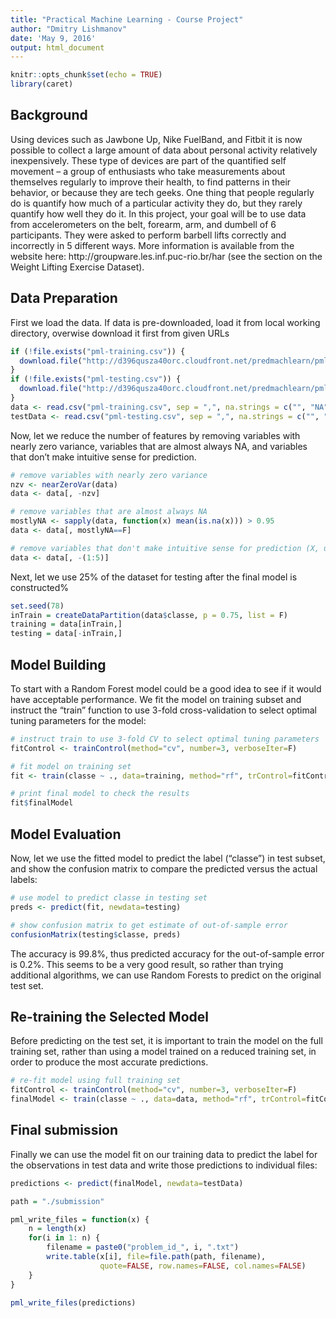 ```yaml
---
title: "Practical Machine Learning - Course Project"
author: "Dmitry Lishmanov"
date: 'May 9, 2016'
output: html_document
---
```


```r
knitr::opts_chunk$set(echo = TRUE)
library(caret)
```

## Background

Using devices such as Jawbone Up, Nike FuelBand, and Fitbit it is now possible to collect a large amount of data about personal activity relatively inexpensively. These type of devices are part of the quantified self movement – a group of enthusiasts who take measurements about themselves regularly to improve their health, to find patterns in their behavior, or because they are tech geeks. One thing that people regularly do is quantify how much of a particular activity they do, but they rarely quantify how well they do it. In this project, your goal will be to use data from accelerometers on the belt, forearm, arm, and dumbell of 6 participants. They were asked to perform barbell lifts correctly and incorrectly in 5 different ways. More information is available from the website here: http://groupware.les.inf.puc-rio.br/har (see the section on the Weight Lifting Exercise Dataset).

## Data Preparation

First we load the data. If data is pre-downloaded, load it from local working directory, overwise download it first from given URLs

```r
if (!file.exists("pml-training.csv")) {
  download.file("http://d396qusza40orc.cloudfront.net/predmachlearn/pml-training.csv", destfile = "pml-training.csv")
}
if (!file.exists("pml-testing.csv")) {
  download.file("http://d396qusza40orc.cloudfront.net/predmachlearn/pml-testing.csv", destfile = "pml-testing.csv")
}
data <- read.csv("pml-training.csv", sep = ",", na.strings = c("", "NA"))
testData <- read.csv("pml-testing.csv", sep = ",", na.strings = c("", "NA"))
```

Now, let we reduce the number of features by removing variables with nearly zero variance, variables that are almost always NA, and variables that don’t make intuitive sense for prediction.

```r
# remove variables with nearly zero variance
nzv <- nearZeroVar(data)
data <- data[, -nzv]

# remove variables that are almost always NA
mostlyNA <- sapply(data, function(x) mean(is.na(x))) > 0.95
data <- data[, mostlyNA==F]

# remove variables that don't make intuitive sense for prediction (X, user_name, raw_timestamp_part_1, raw_timestamp_part_2, cvtd_timestamp), which happen to be the first five variables
data <- data[, -(1:5)]
```

Next, let we use 25% of the dataset for testing after the final model is constructed%

```r
set.seed(78)
inTrain = createDataPartition(data$classe, p = 0.75, list = F)
training = data[inTrain,]
testing = data[-inTrain,]
```

## Model Building

To start with a Random Forest model could be a good idea to see if it would have acceptable performance. We fit the model on training subset and instruct the “train” function to use 3-fold cross-validation to select optimal tuning parameters for the model:
```r

# instruct train to use 3-fold CV to select optimal tuning parameters
fitControl <- trainControl(method="cv", number=3, verboseIter=F)

# fit model on training set
fit <- train(classe ~ ., data=training, method="rf", trControl=fitControl)

# print final model to check the results
fit$finalModel
```

## Model Evaluation
Now, let we use the fitted model to predict the label (“classe”) in test subset, and show the confusion matrix to compare the predicted versus the actual labels:

```r
# use model to predict classe in testing set
preds <- predict(fit, newdata=testing)

# show confusion matrix to get estimate of out-of-sample error
confusionMatrix(testing$classe, preds)
```

The accuracy is 99.8%, thus predicted accuracy for the out-of-sample error is 0.2%. This seems to be a very good  result, so rather than trying additional algorithms, we can use Random Forests to predict on the original test set.

## Re-training the Selected Model
Before predicting on the test set, it is important to train the model on the full training set, rather than using a model trained on a reduced training set, in order to produce the most accurate predictions.

```r
# re-fit model using full training set 
fitControl <- trainControl(method="cv", number=3, verboseIter=F)
finalModel <- train(classe ~ ., data=data, method="rf", trControl=fitControl)
```

## Final submission

Finally we can use the model fit on our training data to predict the label for the observations in test data and write those predictions to individual files:

```r
predictions <- predict(finalModel, newdata=testData)

path = "./submission"

pml_write_files = function(x) {
    n = length(x)
    for(i in 1: n) {
        filename = paste0("problem_id_", i, ".txt")
        write.table(x[i], file=file.path(path, filename), 
                    quote=FALSE, row.names=FALSE, col.names=FALSE)
    }
}

pml_write_files(predictions)

```

